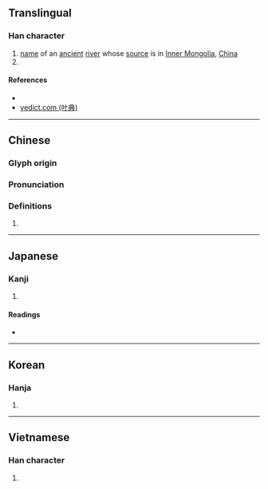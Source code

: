 {{character info/new}}
==Translingual==

===Han character===
{{Han char|rn=85|rad=水|as=09|sn=12|four=34127|canj=EJBJ|ids=⿰氵南}}

# [[name]] of an [[ancient]] [[river]] whose [[source]] is in [[Inner Mongolia]], [[China]]
# {{surname|lang=zh}}

====References====
* {{Han ref|kx=0638.200|dkj=17878|dj=1045.110|hdz=31670.010|uh=6E73|ud=28275|bh=D9F5|bd=55797}}
* [http://yedict.com/htm/6E/6E73.htm yedict.com (叶典)]

----

==Chinese==
{{zh-forms}}

===Glyph origin===
{{Han etym}}

===Pronunciation===
{{zh-pron
|m=nǎn
|c=naam5
|h=pfs=
|md=
|mn=
|w=
|mc=y
|oc=y
|cat=
}}

===Definitions===
{{zh-hanzi}}

# {{rfdef|lang=zh}}

----

==Japanese==

===Kanji===
{{ja-kanji|grade=|rs=水09}}

# {{defn|lang=ja|sort=水09}}

====Readings====
* {{ja-readings|on=[[だん]] (dan), [[なん]] (nan)|kun=}}

----

==Korean==

===Hanja===
{{ko-hanja|hangeul=남|eumhun=|rv=nam|mr=nam|y=nam}}

# {{defn|lang=ko|sort=水09}}

----

==Vietnamese==

===Han character===
{{vi-readings|rs=水09| hanviet = nươm}}

# {{defn|lang=vi|sort=水09}}